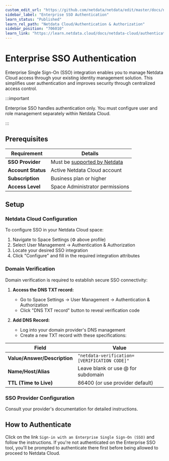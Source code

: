 ```yaml
---
custom_edit_url: "https://github.com/netdata/netdata/edit/master/docs/netdata-cloud/authentication-and-authorization/enterprise-sso-authentication.md"
sidebar_label: "Enterprise SSO Authentication"
learn_status: "Published"
learn_rel_path: "Netdata Cloud/Authentication & Authorization"
sidebar_position: "706010"
learn_link: "https://learn.netdata.cloud/docs/netdata-cloud/authentication-&-authorization/enterprise-sso-authentication"
---
```


# Enterprise SSO Authentication

Enterprise Single Sign-On (SSO) integration enables you to manage Netdata Cloud access through your existing identity management solution. This simplifies user authentication and improves security through centralized access control.

:::important

Enterprise SSO handles authentication only. You must configure user and role management separately within Netdata Cloud.

:::

## Prerequisites

| Requirement        | Details                                                                                                                                                         |
|--------------------|-----------------------------------------------------------------------------------------------------------------------------------------------------------------|
| **SSO Provider**   | Must be [supported by Netdata](https://learn.netdata.cloud/docs/netdata-cloud/authentication-&-authorization/cloud-authentication-&-authorization-integrations) |
| **Account Status** | Active Netdata Cloud account                                                                                                                                    |
| **Subscription**   | Business plan or higher                                                                                                                                         |
| **Access Level**   | Space Administrator permissions                                                                                                                                 |

## Setup

### Netdata Cloud Configuration

To configure SSO in your Netdata Cloud space:

1. Navigate to Space Settings (⚙️ above profile)
2. Select User Management → Authentication & Authorization
3. Locate your desired SSO integration
4. Click "Configure" and fill in the required integration attributes

### Domain Verification

Domain verification is required to establish secure SSO connectivity:

1. **Access the DNS TXT record:**
    - Go to Space Settings → User Management → Authentication & Authorization
    - Click "DNS TXT record" button to reveal verification code

2. **Add DNS Record:**
    - Log into your domain provider's DNS management
    - Create a new TXT record with these specifications:

| Field                        | Value                                        |
|------------------------------|----------------------------------------------|
| **Value/Answer/Description** | `"netdata-verification=[VERIFICATION CODE]"` |
| **Name/Host/Alias**          | Leave blank or use @ for subdomain           |
| **TTL (Time to Live)**       | 86400 (or use provider default)              |

### SSO Provider Configuration

Consult your provider's documentation for detailed instructions.

## How to Authenticate

Click on the link `Sign-in with an Enterprise Single Sign-On (SSO)` and follow the instructions. If you're not authenticated on the Enterprise SSO tool, you'll be prompted to authenticate there first before being allowed to proceed to Netdata Cloud.
